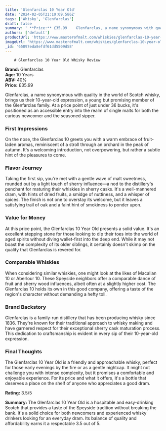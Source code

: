 ```yaml
---
title: 'Glenfarclas 10 Year Old'
date: '2024-02-05T21:10:09.586Z'
tags: ['Whisky', 'Glenfarclas']
draft: false
summary: ' **Price:** £35.99    Glenfarclas, a name synonymous with quality in the world of Scotch whisky, brings us their 10-year-old expre...'
authors: ['default']
productUrl: 'https://www.masterofmalt.com/whiskies/glenfarclas-10-year-old-whisky/'
imageUrl: 'https://www.masterofmalt.com/whiskies/glenfarclas-10-year-old-whisky.jpg'
_id: '65897eda8efdf61dd5509d58'
---
```


        # Glenfarclas 10 Year Old Whisky Review

**Brand:** Glenfarclas  
**Age:** 10 Years  
**ABV:** 40%  
**Price:** £35.99

Glenfarclas, a name synonymous with quality in the world of Scotch whisky, brings us their 10-year-old expression, a young but promising member of the Glenfarclas family. At a price point of just under 36 bucks, it's positioned as an accessible entry into the realm of single malts for both the curious newcomer and the seasoned sipper.

### First Impressions

On the nose, the Glenfarclas 10 greets you with a warm embrace of fruit-laden aromas, reminiscent of a stroll through an orchard in the peak of autumn. It's a welcoming introduction, not overpowering, but rather a subtle hint of the pleasures to come.

### Flavor Journey

Taking the first sip, you're met with a gentle wave of malt sweetness, rounded out by a light touch of sherry influence—a nod to the distillery's penchant for maturing their whiskies in sherry casks. It's a well-mannered dram, with hints of dried fruits, a smidge of nuttiness, and a whisper of spices. The finish is not one to overstay its welcome, but it leaves a satisfying trail of oak and a faint hint of smokiness to ponder upon.

### Value for Money

At this price point, the Glenfarclas 10 Year Old presents a solid value. It's an excellent stepping stone for those looking to dip their toes into the world of aged spirits without diving wallet-first into the deep end. While it may not boast the complexity of its older siblings, it certainly doesn't skimp on the quality that Glenfarclas is revered for.

### Comparable Whiskies

When considering similar whiskies, one might look at the likes of Macallan 10 or Aberlour 10. These Speyside neighbors offer a comparable dance of fruit and sherry wood influences, albeit often at a slightly higher cost. The Glenfarclas 10 holds its own in this good company, offering a taste of the region's character without demanding a hefty toll.

### Brand Backstory

Glenfarclas is a family-run distillery that has been producing whisky since 1836. They're known for their traditional approach to whisky making and have garnered respect for their exceptional sherry cask maturation process. This dedication to craftsmanship is evident in every sip of their 10-year-old expression.

### Final Thoughts

The Glenfarclas 10 Year Old is a friendly and approachable whisky, perfect for those early evenings by the fire or as a gentle nightcap. It might not challenge you with intense complexity, but it promises a comfortable and enjoyable experience. For its price and what it offers, it's a bottle that deserves a place on the shelf of anyone who appreciates a good dram.

**Rating:** 3.5/5

**Summary:** The Glenfarclas 10 Year Old is a hospitable and easy-drinking Scotch that provides a taste of the Speyside tradition without breaking the bank. It's a solid choice for both newcomers and experienced whisky drinkers looking for an everyday dram. Its balance of quality and affordability earns it a respectable 3.5 out of 5.
